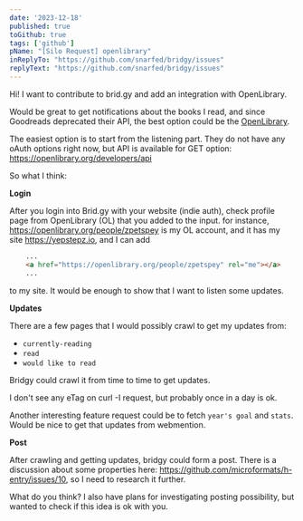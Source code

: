 ```yaml
---
date: '2023-12-18'
published: true
toGithub: true
tags: ['github']
pName: "[Silo Request] openlibrary"
inReplyTo: "https://github.com/snarfed/bridgy/issues"
replyText: "https://github.com/snarfed/bridgy/issues"
---
```


Hi! I want to contribute to brid.gy and add an integration with OpenLibrary.

Would be great to get notifications about the books I read, and since Goodreads deprecated their API,
the best option could be the [OpenLibrary](https://openlibrary.org/).

The easiest option is to start from the listening part. They do not have any oAuth options right now,
but API is available for GET option: https://openlibrary.org/developers/api

So what I think:

**Login**

After you login into Brid.gy with your website (indie auth), check profile page from OpenLibrary (OL) that you added to the input.
for instance, https://openlibrary.org/people/zpetspey is my OL account, and it has my site https://yepstepz.io,
and I can add

```html
    ...
    <a href="https://openlibrary.org/people/zpetspey" rel="me"></a>
    ...
```

to my site. It would be enough to show that I want to listen some updates.

**Updates**

There are a few pages that I would possibly crawl to get my updates from:

- `currently-reading`
- `read`
- `would like to read`

Bridgy could crawl it from time to time to get updates.

I don't see any eTag on curl -I request, but probably once in a day is ok.

Another interesting feature request could be to fetch `year's goal` and `stats`.
Would be nice to get that updates from webmention.

**Post**

After crawling and getting updates, bridgy could form a post.
There is a discussion about some properties here: https://github.com/microformats/h-entry/issues/10,
so I need to research it further.

What do you think? I also have plans for investigating posting possibility, but wanted to check if this idea is ok with you.

